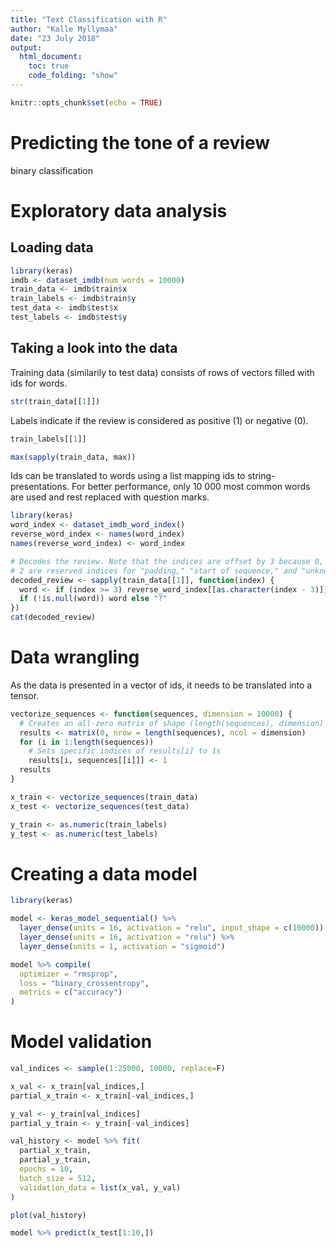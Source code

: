 ```yaml
---
title: "Text Classification with R"
author: "Kalle Myllymaa"
date: "23 July 2018"
output:
  html_document:
    toc: true
    code_folding: "show"
---
```


```r
knitr::opts_chunk$set(echo = TRUE)
```
# Predicting the tone of a review

binary classification

# Exploratory data analysis

## Loading data

```r
library(keras)
imdb <- dataset_imdb(num_words = 10000)
train_data <- imdb$train$x
train_labels <- imdb$train$y
test_data <- imdb$test$x
test_labels <- imdb$test$y
```

## Taking a look into the data
Training data (similarily to test data) consists of rows of vectors filled with ids for words.

```r
str(train_data[[1]])
```

Labels indicate if the review is considered as positive (1) or negative (0).

```r
train_labels[[1]]
```

```r
max(sapply(train_data, max))
```

Ids can be translated to words using a list mapping ids to string-presentations. For better performance, only 10 000 most common words are used and rest replaced with question marks.

```r
library(keras)
word_index <- dataset_imdb_word_index()  
reverse_word_index <- names(word_index)
names(reverse_word_index) <- word_index

# Decodes the review. Note that the indices are offset by 3 because 0, 1, and 
# 2 are reserved indices for "padding," "start of sequence," and "unknown."
decoded_review <- sapply(train_data[[1]], function(index) {
  word <- if (index >= 3) reverse_word_index[[as.character(index - 3)]]
  if (!is.null(word)) word else "?"
})
cat(decoded_review)
```

# Data wrangling

As the data is presented in a vector of ids, it needs to be translated into a tensor.

```r
vectorize_sequences <- function(sequences, dimension = 10000) {
  # Creates an all-zero matrix of shape (length(sequences), dimension)
  results <- matrix(0, nrow = length(sequences), ncol = dimension) 
  for (i in 1:length(sequences))
    # Sets specific indices of results[i] to 1s
    results[i, sequences[[i]]] <- 1 
  results
}
```

```r
x_train <- vectorize_sequences(train_data)
x_test <- vectorize_sequences(test_data)
```

```r
y_train <- as.numeric(train_labels)
y_test <- as.numeric(test_labels)
```

# Creating a data model

```r
library(keras)

model <- keras_model_sequential() %>% 
  layer_dense(units = 16, activation = "relu", input_shape = c(10000)) %>% 
  layer_dense(units = 16, activation = "relu") %>% 
  layer_dense(units = 1, activation = "sigmoid")
```

```r
model %>% compile(
  optimizer = "rmsprop",
  loss = "binary_crossentropy",
  metrics = c("accuracy")
)
```

# Model validation

```r
val_indices <- sample(1:25000, 10000, replace=F)

x_val <- x_train[val_indices,]
partial_x_train <- x_train[-val_indices,]

y_val <- y_train[val_indices]
partial_y_train <- y_train[-val_indices]
```

```r
val_history <- model %>% fit(
  partial_x_train,
  partial_y_train,
  epochs = 10,
  batch_size = 512,
  validation_data = list(x_val, y_val)
)
```

```r
plot(val_history)
```

```r
model %>% predict(x_test[1:10,])
```